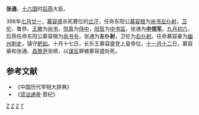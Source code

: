 '''张通'''{{BD|？||398年|}}，[[十六国|十六国]]时[[后燕|后燕]]大臣。

398年[[七月廿一|七月廿一]]，[[慕容盛|慕容盛]]杀死篡位的[[兰汗|兰汗]]，任命东阳公[[慕容根|慕容根]]为[[尚书左仆射|尚书左仆射]]，[[卫伦|卫伦]]、鲁恭、[[王腾|王滕]]为[[尚书|尚书]]，[[悦真|悦真]]为[[侍中|侍中]]，[[阳哲|阳哲]]为[[中书监|中书监]]，张通为'''[[中领军|中领军]]'''。[[九月初六|九月初六]]，后燕任命东阳公慕容根为[[尚书令|尚书令]]，张通为'''左仆射'''，卫伦为[[右仆射|右仆射]]。任命慕容豪为[[幽州|幽州]][[刺史|刺史]]，镇守[[肥如|肥如]]。十月十七日，长乐王慕容盛登上皇帝位，[[十一月十二|十一月十二]]日，慕容豪和张通、[[昌黎|昌黎]][[府尹|尹]]张顺，以[[谋反|谋反]]罪被慕容盛处死。

==参考文献==
* 《中国历代宰相大辞典》
* 《[[资治通鉴|资治通鉴]]·晋纪》
[[分类:尚书左仆射|Z]]
[[分类:后燕官员|Z]]
[[分类:五胡十六国被处决者|Z]]
[[分类:张姓|T]]